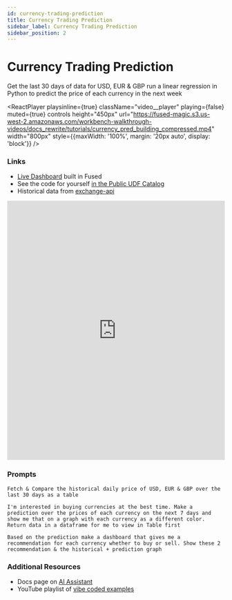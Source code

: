 ```yaml
---
id: currency-trading-prediction
title: Currency Trading Prediction
sidebar_label: Currency Trading Prediction
sidebar_position: 2
---
```


# Currency Trading Prediction

Get the last 30 days of data for USD, EUR & GBP run a linear regression in Python to predict the price of each currency in the next week


<ReactPlayer 
    playsinline={true}
    className="video__player"
    playing={false}
    muted={true}
    controls
    height="450px"
    url="https://fused-magic.s3.us-west-2.amazonaws.com/workbench-walkthrough-videos/docs_rewrite/tutorials/currency_pred_building_compressed.mp4"
    width="800px"
    style={{maxWidth: '100%', margin: '20px auto', display: 'block'}}
/>

### Links

- [Live Dashboard](https://www.fused.io/server/v1/realtime-shared/UDF_currency_trading_prediction/run/file?format=html) built in Fused
- See the code for yourself [in the Public UDF Catalog](https://www.fused.io/workbench/catalog/currency_trading_prediction-f5001e10-d8de-4823-9f32-e1f4e3d47098)
- Historical data from [exchange-api](https://github.com/fawazahmed0/exchange-api)

<iframe
  src="https://www.fused.io/server/v1/realtime-shared/UDF_currency_trading_prediction/run/file?format=html"
  width="100%"
  height="600px"
  frameBorder="0"
  style={{maxWidth: '100%', margin: '20px auto', display: 'block', colorScheme: 'light', backgroundColor: 'white'}}
  title="Currency Trading Prediction Dashboard"
></iframe>

### Prompts

```text
Fetch & Compare the historical daily price of USD, EUR & GBP over the last 30 days as a table
```

```text
I'm interested in buying currencies at the best time. Make a prediction over the prices of each currency on the next 7 days and show me that on a graph with each currency as a different color. Return data in a dataframe for me to view in Table first
```

```text
Based on the prediction make a dashboard that gives me a recommendation for each currency whether to buy or sell. Show these 2 recommendation & the historical + prediction graph
```

### Additional Resources

- Docs page on [AI Assistant](/workbench/ai-assistant/)
- YouTube playlist of [vibe coded examples](https://www.youtube.com/playlist?list=PL2SQ46N_vAUT0IqXukGR2SpIDuY1-icI0)